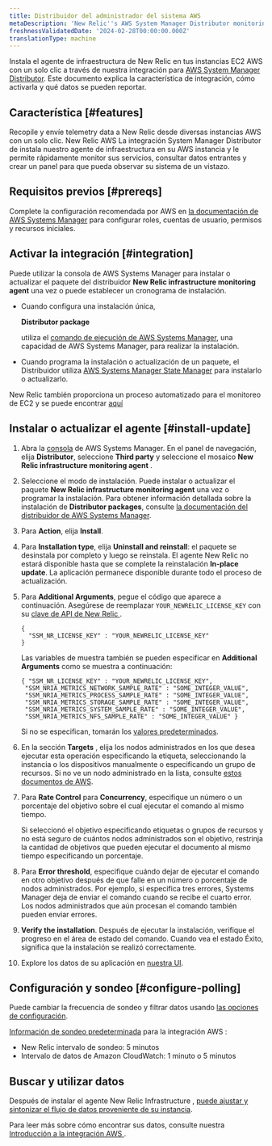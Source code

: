 ```yaml
---
title: Distribuidor del administrador del sistema AWS
metaDescription: 'New Relic''s AWS System Manager Distributor monitoring integration: what data it reports, and how to enable it.'
freshnessValidatedDate: '2024-02-28T00:00:00.000Z'
translationType: machine
---
```


Instala el agente de infraestructura de New Relic en tus instancias EC2 AWS con un solo clic a través de nuestra integración para [AWS System Manager Distributor](https://docs.aws.amazon.com/systems-manager/latest/userguide/distributor.html). Este documento explica la característica de integración, cómo activarla y qué datos se pueden reportar.

## Característica [#features]

Recopile y envíe telemetry data a New Relic desde diversas instancias AWS con un solo clic. New Relic AWS La integración System Manager Distributor de instala nuestro agente de infraestructura en su AWS instancia y le permite rápidamente monitor sus servicios, consultar datos entrantes y crear un panel para que pueda observar su sistema de un vistazo.

## Requisitos previos [#prereqs]

Complete la configuración recomendada por AWS en [la documentación de AWS Systems Manager](https://docs.aws.amazon.com/systems-manager/latest/userguide/systems-manager-setting-up.html) para configurar roles, cuentas de usuario, permisos y recursos iniciales.

## Activar la integración [#integration]

Puede utilizar la consola de AWS Systems Manager para instalar o actualizar el paquete del distribuidor <DoNotTranslate>**New Relic infrastructure monitoring agent**</DoNotTranslate> una vez o puede establecer un cronograma de instalación.

* Cuando configura una instalación única,

  <DoNotTranslate>**Distributor package**</DoNotTranslate>

  utiliza el [comando de ejecución de AWS Systems Manager](https://docs.aws.amazon.com/systems-manager/latest/userguide/run-command.html), una capacidad de AWS Systems Manager, para realizar la instalación.

* Cuando programa la instalación o actualización de un paquete, el Distribuidor utiliza [AWS Systems Manager State Manager](https://docs.aws.amazon.com/systems-manager/latest/userguide/systems-manager-state.html) para instalarlo o actualizarlo.

New Relic también proporciona un proceso automatizado para el monitoreo de EC2 y se puede encontrar [aquí](/whats-new/2023/08/whats-new-08-08-automatic-ec2-monitoring-through-nr-agent/)

## Instalar o actualizar el agente [#install-update]

1. Abra la [consola](https://console.aws.amazon.com/systems-manager) de AWS Systems Manager. En el panel de navegación, elija <DoNotTranslate>**Distributor**</DoNotTranslate>, seleccione <DoNotTranslate>**Third party**</DoNotTranslate> y seleccione el mosaico <DoNotTranslate>**New Relic infrastructure monitoring agent**</DoNotTranslate> .

2. Seleccione el modo de instalación. Puede instalar o actualizar el paquete <DoNotTranslate>**New Relic infrastructure monitoring agent**</DoNotTranslate> una vez o programar la instalación. Para obtener información detallada sobre la instalación de <DoNotTranslate>**Distributor packages**</DoNotTranslate>, consulte [la documentación del distribuidor de AWS Systems Manager](https://docs.aws.amazon.com/systems-manager/latest/userguide/distributor-working-with-packages-deploy.html).

3. Para <DoNotTranslate>**Action**</DoNotTranslate>, elija <DoNotTranslate>**Install**</DoNotTranslate>.

4. Para <DoNotTranslate>**Installation type**</DoNotTranslate>, elija <DoNotTranslate>**Uninstall and reinstall**</DoNotTranslate>: el paquete se desinstala por completo y luego se reinstala. El agente New Relic no estará disponible hasta que se complete la reinstalación <DoNotTranslate>**In-place update**</DoNotTranslate>. La aplicación permanece disponible durante todo el proceso de actualización.

5. Para <DoNotTranslate>**Additional Arguments**</DoNotTranslate>, pegue el código que aparece a continuación. Asegúrese de reemplazar `YOUR_NEWRELIC_LICENSE_KEY` con su [clave de API de New Relic ](/docs/apis/intro-apis/new-relic-api-keys).

   ```
   {
     "SSM_NR_LICENSE_KEY" : "YOUR_NEWRELIC_LICENSE_KEY"
   }
   ```

   Las variables de muestra también se pueden especificar en **Additional Arguments** como se muestra a continuación:

   ```
   { "SSM_NR_LICENSE_KEY" : "YOUR_NEWRELIC_LICENSE_KEY",
    "SSM_NRIA_METRICS_NETWORK_SAMPLE_RATE" : "SOME_INTEGER_VALUE",
    "SSM_NRIA_METRICS_PROCESS_SAMPLE_RATE" : "SOME_INTEGER_VALUE",
    "SSM_NRIA_METRICS_STORAGE_SAMPLE_RATE" : "SOME_INTEGER_VALUE",
    "SSM_NRIA_METRICS_SYSTEM_SAMPLE_RATE" : "SOME_INTEGER_VALUE", 
    "SSM_NRIA_METRICS_NFS_SAMPLE_RATE" : "SOME_INTEGER_VALUE" }
   ```

   Si no se especifican, tomarán los [valores predeterminados](https://github.com/newrelic/infrastructure-agent/blob/master/assets/examples/infrastructure/newrelic-infra-template.yml.example).

6. En la sección <DoNotTranslate>**Targets**</DoNotTranslate> , elija los nodos administrados en los que desea ejecutar esta operación especificando la etiqueta, seleccionando la instancia o los dispositivos manualmente o especificando un grupo de recursos. Si no ve un nodo administrado en la lista, consulte [estos documentos de AWS](https://docs.aws.amazon.com/systems-manager/latest/userguide/troubleshooting-managed-instances.html).

7. Para <DoNotTranslate>**Rate Control**</DoNotTranslate> para <DoNotTranslate>**Concurrency**</DoNotTranslate>, especifique un número o un porcentaje del objetivo sobre el cual ejecutar el comando al mismo tiempo.

   <Callout variant="tip">
     Si seleccionó el objetivo especificando etiquetas o grupos de recursos y no está seguro de cuántos nodos administrados son el objetivo, restrinja la cantidad de objetivos que pueden ejecutar el documento al mismo tiempo especificando un porcentaje.
   </Callout>

8. Para <DoNotTranslate>**Error threshold**</DoNotTranslate>, especifique cuándo dejar de ejecutar el comando en otro objetivo después de que falle en un número o porcentaje de nodos administrados. Por ejemplo, si especifica tres errores, Systems Manager deja de enviar el comando cuando se recibe el cuarto error. Los nodos administrados que aún procesan el comando también pueden enviar errores.

9. <DoNotTranslate>**Verify the installation**</DoNotTranslate>. Después de ejecutar la instalación, verifique el progreso en el área de estado del comando. Cuando vea el estado Éxito, significa que la instalación se realizó correctamente.

10. Explore los datos de su aplicación en [nuestra UI](one.newrelic.com).

## Configuración y sondeo [#configure-polling]

Puede cambiar la frecuencia de sondeo y filtrar datos usando [las opciones de configuración](/docs/integrations/new-relic-integrations/getting-started/configure-polling-frequency-data-collection-cloud-integrations).

[Información de sondeo predeterminada](/docs/infrastructure/amazon-integrations/aws-integrations-list/aws-polling-intervals-infrastructure-integrations) para la integración AWS :

* New Relic intervalo de sondeo: 5 minutos
* Intervalo de datos de Amazon CloudWatch: 1 minuto o 5 minutos

## Buscar y utilizar datos

Después de instalar el agente New Relic Infrastructure , [puede ajustar y sintonizar el flujo de datos proveniente de su instancia](/docs/infrastructure/infrastructure-monitoring/get-started/get-started-infrastructure-monitoring).

Para leer más sobre cómo encontrar sus datos, consulte nuestra [Introducción a la integración AWS ](/docs/infrastructure/amazon-integrations/get-started/introduction-aws-integrations/#insights).